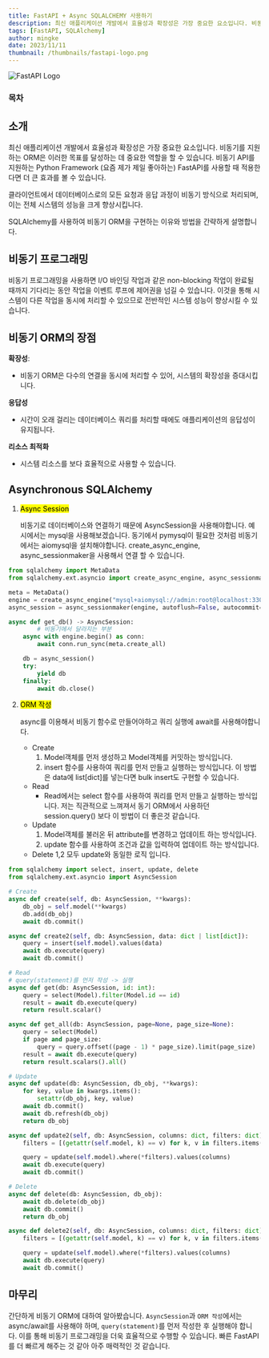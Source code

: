 ```yaml
---
title: FastAPI + Async SQLALCHEMY 사용하기
description: 최신 애플리케이션 개발에서 효율성과 확장성은 가장 중요한 요소입니다. 비동기를 지원하는 ORM은 이러한 목표를 달성하는 데 중요한 역할을 할 수 있습니다. 비동기 API를 지원하는 Python Framework(요즘 제가 제일 좋아하는)FastAPI를 사용할 때 적용한다면 더 큰 효과를 볼 수 있습니다.
tags: [FastAPI, SQLAlchemy]
author: mingke
date: 2023/11/11
thumbnail: /thumbnails/fastapi-logo.png
---
```


<Image src="/thumbnails/fastapi-logo.png" alt="FastAPI Logo" />

### 목차

## 소개

최신 애플리케이션 개발에서 효율성과 확장성은 가장 중요한 요소입니다. 비동기를 지원하는 ORM은 이러한 목표를 달성하는 데 중요한 역할을 할 수 있습니다. 비동기 API를 지원하는 Python Framework (요즘 제가 제일 좋아하는) FastAPI를 사용할 때 적용한다면 더 큰 효과를 볼 수 있습니다.

클라이언트에서 데이터베이스로의 모든 요청과 응답 과정이 비동기 방식으로 처리되며, 이는 전체 시스템의 성능을 크게 향상시킵니다.

SQLAlchemy를 사용하여 비동기 ORM을 구현하는 이유와 방법을 간략하게 설명합니다.

## 비동기 프로그래밍

비동기 프로그래밍을 사용하면 I/O 바인딩 작업과 같은 non-blocking 작업이 완료될 때까지 기다리는 동안 작업을 이벤트 루프에 제어권을 넘길 수 있습니다. 이것을 통해 시스템이 다른 작업을 동시에 처리할 수 있으므로 전반적인 시스템 성능이 향상시킬 수 있습니다.

## 비동기 ORM의 장점

**확장성**:

- 비동기 ORM은 다수의 연결을 동시에 처리할 수 있어, 시스템의 확장성을 증대시킵니다.

**응답성**

- 시간이 오래 걸리는 데이터베이스 쿼리를 처리할 때에도 애플리케이션의 응답성이 유지됩니다.

**리소스 최적화**

- 시스템 리소스를 보다 효율적으로 사용할 수 있습니다.

## Asynchronous SQLAlchemy

1. <mark>Async Session</mark>

   비동기로 데이터베이스와 연결하기 때문에 AsyncSession을 사용해야합니다.
   예시에서는 mysql을 사용해보겠습니다. 동기에서 pymysql이 필요한 것처럼 비동기에서는 aiomysql을 설치해야합니다.
   create_async_engine, async_sessionmaker을 사용해서 연결 할 수 있습니다.

```python
from sqlalchemy import MetaData
from sqlalchemy.ext.asyncio import create_async_engine, async_sessionmaker, AsyncSession

meta = MetaData()
engine = create_async_engine("mysql+aiomysql://admin:root@localhost:3306/admin")
async_session = async_sessionmaker(engine, autoflush=False, autocommit=False)

async def get_db() -> AsyncSession:
		# 비동기에서 달라지는 부분
    async with engine.begin() as conn:
        await conn.run_sync(meta.create_all)

    db = async_session()
    try:
        yield db
    finally:
        await db.close()
```

2. <mark>ORM 작성</mark>

   async를 이용해서 비동기 함수로 만들어야하고 쿼리 실행에 await를 사용해야합니다.

   - Create
     1. Model객체를 먼저 생성하고 Model객체를 커밋하는 방식입니다.
     2. insert 함수를 사용하여 쿼리를 먼저 만들고 실행하는 방식입니다. 이 방법은 data에 list[dict]를 넣는다면 bulk insert도 구현할 수 있습니다.
   - Read
     - Read에서는 select 함수를 사용하여 쿼리를 먼저 만들고 실행하는 방식입니다. 저는 직관적으로 느껴져서 동기 ORM에서 사용하던 session.query() 보다 이 방법이 더 좋은것 같습니다.
   - Update
     1. Model객체를 불러온 뒤 attribute를 변경하고 업데이트 하는 방식입니다.
     2. update 함수를 사용하여 조건과 값을 입력하여 업데이트 하는 방식입니다.
   - Delete
     1,2 모두 update와 동일한 로직 입니다.

```python
from sqlalchemy import select, insert, update, delete
from sqlalchemy.ext.asyncio import AsyncSession

# Create
async def create(self, db: AsyncSession, **kwargs):
    db_obj = self.model(**kwargs)
    db.add(db_obj)
    await db.commit()

async def create2(self, db: AsyncSession, data: dict | list[dict]):
    query = insert(self.model).values(data)
    await db.execute(query)
    await db.commit()

# Read
# query(statement)를 먼저 작성 -> 실행
async def get(db: AsyncSession, id: int):
    query = select(Model).filter(Model.id == id)
    result = await db.execute(query)
    return result.scalar()

async def get_all(db: AsyncSession, page=None, page_size=None):
    query = select(Model)
    if page and page_size:
        query = query.offset((page - 1) * page_size).limit(page_size)
    result = await db.execute(query)
    return result.scalars().all()

# Update
async def update(db: AsyncSession, db_obj, **kwargs):
    for key, value in kwargs.items():
        setattr(db_obj, key, value)
    await db.commit()
    await db.refresh(db_obj)
    return db_obj

async def update2(self, db: AsyncSession, columns: dict, filters: dict):
    filters = [(getattr(self.model, k) == v) for k, v in filters.items()]

    query = update(self.model).where(*filters).values(columns)
    await db.execute(query)
    await db.commit()

# Delete
async def delete(db: AsyncSession, db_obj):
    await db.delete(db_obj)
    await db.commit()
    return db_obj

async def delete2(self, db: AsyncSession, columns: dict, filters: dict):
    filters = [(getattr(self.model, k) == v) for k, v in filters.items()]

    query = update(self.model).where(*filters).values(columns)
    await db.execute(query)
    await db.commit()

```

## 마무리

간단하게 비동기 ORM에 대하여 알아봤습니다. `AsyncSession`과 `ORM 작성`에서는 async/await를 사용해야 하며, `query(statement)`를 먼저 작성한 후 실행해야 합니다. 이를 통해 비동기 프로그래밍을 더욱 효율적으로 수행할 수 있습니다. 빠른 FastAPI를 더 빠르게 해주는 것 같아 아주 매력적인 것 같습니다.
